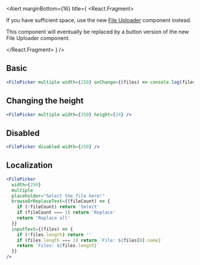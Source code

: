 <Alert
  marginBottom={16}
  title={
    <React.Fragment>
      <p color="colors.blue400" marginBottom={0}>
        If you have sufficient space, use the new <a href="/components/file-uploader">File Uploader</a> component
        instead.
      </p>
      <p color="colors.blue400" marginBottom={0}>
        This component will eventually be replaced by a button version of the new File Uploader component.
      </p>
    </React.Fragment>
  }
/>

## Basic

```jsx
<FilePicker multiple width={250} onChange={(files) => console.log(files)} placeholder="Select the file here!" />
```

## Changing the height

```jsx
<FilePicker multiple width={350} height={24} />
```

## Disabled

```jsx
<FilePicker disabled width={250} />
```

## Localization

```jsx
<FilePicker
  width={250}
  multiple
  placeholder="Select the file here!"
  browseOrReplaceText={(fileCount) => {
    if (!fileCount) return 'Select'
    if (fileCount === 1) return 'Replace'
    return 'Replace all'
  }}
  inputText={(files) => {
    if (!files.length) return ''
    if (files.length === 1) return `File: ${files[0].name}`
    return `Files: ${files.length}`
  }}
/>
```
